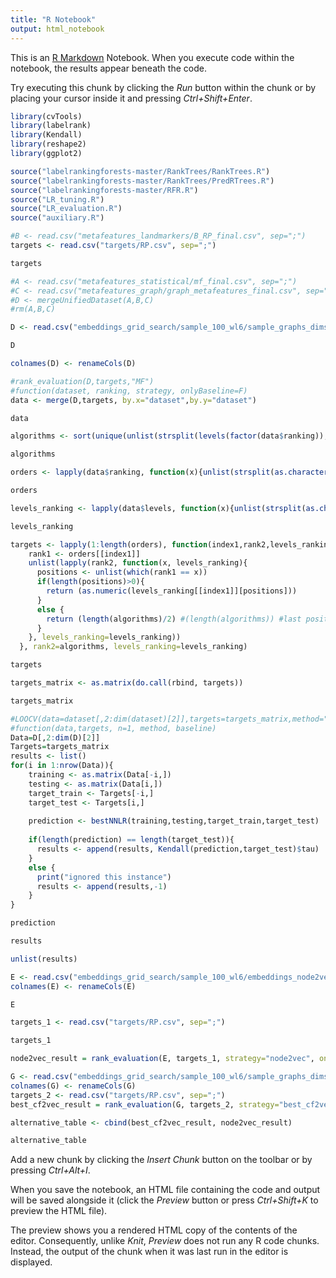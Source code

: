 ```yaml
---
title: "R Notebook"
output: html_notebook
---
```


This is an [R Markdown](http://rmarkdown.rstudio.com) Notebook. When you execute code within the notebook, the results appear beneath the code. 

Try executing this chunk by clicking the *Run* button within the chunk or by placing your cursor inside it and pressing *Ctrl+Shift+Enter*. 



```r
library(cvTools)
library(labelrank)
library(Kendall)
library(reshape2)
library(ggplot2)
```
```r
source("labelrankingforests-master/RankTrees/RankTrees.R")
source("labelrankingforests-master/RankTrees/PredRTrees.R")
source("labelrankingforests-master/RFR.R")
source("LR_tuning.R")
source("LR_evaluation.R")
source("auxiliary.R")
```

```r
#B <- read.csv("metafeatures_landmarkers/B_RP_final.csv", sep=";")
targets <- read.csv("targets/RP.csv", sep=";")
```

```r
targets
```

```r
#A <- read.csv("metafeatures_statistical/mf_final.csv", sep=";")
#C <- read.csv("metafeatures_graph/graph_metafeatures_final.csv", sep=",")
#D <- mergeUnifiedDataset(A,B,C)  
#rm(A,B,C)
```
```r
D <- read.csv("embeddings_grid_search/sample_100_wl6/sample_graphs_dims_10_epochs_1000_lr_0.1_batch_64_negsample_5_embeddings.csv",header = FALSE)
```

```r
D
```

```r
colnames(D) <- renameCols(D)
```

```r
#rank_evaluation(D,targets,"MF")
#function(dataset, ranking, strategy, onlyBaseline=F)
data <- merge(D,targets, by.x="dataset",by.y="dataset")
```
```r
data
```


```r
algorithms <- sort(unique(unlist(strsplit(levels(factor(data$ranking)), split = ","))))
```
```r
algorithms
```
```r
orders <- lapply(data$ranking, function(x){unlist(strsplit(as.character(x), split = ','))})
```

```r
orders
```
```r
levels_ranking <- lapply(data$levels, function(x){unlist(strsplit(as.character(x), split = ','))})
```

```r
levels_ranking
```
```r
targets <- lapply(1:length(orders), function(index1,rank2,levels_ranking){
    rank1 <- orders[[index1]]
    unlist(lapply(rank2, function(x, levels_ranking){
      positions <- unlist(which(rank1 == x))
      if(length(positions)>0){
        return (as.numeric(levels_ranking[[index1]][positions]))
      }
      else {
        return (length(algorithms)/2) #(length(algorithms)) #last position!  # (length(algorithms)/2) assigning mean ranking improves results for IR but decreases for RP
      }
    }, levels_ranking=levels_ranking))
  }, rank2=algorithms, levels_ranking=levels_ranking)
```

```r
targets
```
```r
targets_matrix <- as.matrix(do.call(rbind, targets))
```
```r
targets_matrix
```
```r
#LOOCV(data=dataset[,2:dim(dataset)[2]],targets=targets_matrix,method="kNN",baseline=NA) 
#function(data,targets, n=1, method, baseline)
Data=D[,2:dim(D)[2]]
Targets=targets_matrix
results <- list()
for(i in 1:nrow(Data)){  
    training <- as.matrix(Data[-i,])
    testing <- as.matrix(Data[i,])
    target_train <- Targets[-i,]
    target_test <- Targets[i,]
    
    prediction <- bestNNLR(training,testing,target_train,target_test)
    
    if(length(prediction) == length(target_test)){
      results <- append(results, Kendall(prediction,target_test)$tau)
    }
    else {
      print("ignored this instance")
      results <- append(results,-1)
    }
}
```

```r
prediction
```
```r
results
```
```r
unlist(results)
```
```r
E <- read.csv("embeddings_grid_search/sample_100_wl6/embeddings_node2vec_dims_30.csv", header = FALSE)
colnames(E) <- renameCols(E)
```
```r
E
```

```r
targets_1 <- read.csv("targets/RP.csv", sep=";")
```

```r
targets_1
```

```r
node2vec_result = rank_evaluation(E, targets_1, strategy="node2vec", onlyBaseline=FALSE)
```
```r
G <- read.csv("embeddings_grid_search/sample_100_wl6/sample_graphs_dims_30_epochs_2000_lr_0.3_batch_256_negsample_10_embeddings.csv", header = FALSE)
colnames(G) <- renameCols(G)
targets_2 <- read.csv("targets/RP.csv", sep=";")
best_cf2vec_result = rank_evaluation(G, targets_2, strategy="best_cf2vec", onlyBaseline=FALSE)

```

```r
alternative_table <- cbind(best_cf2vec_result, node2vec_result)
```

```r
alternative_table
```

Add a new chunk by clicking the *Insert Chunk* button on the toolbar or by pressing *Ctrl+Alt+I*.

When you save the notebook, an HTML file containing the code and output will be saved alongside it (click the *Preview* button or press *Ctrl+Shift+K* to preview the HTML file).

The preview shows you a rendered HTML copy of the contents of the editor. Consequently, unlike *Knit*, *Preview* does not run any R code chunks. Instead, the output of the chunk when it was last run in the editor is displayed.
